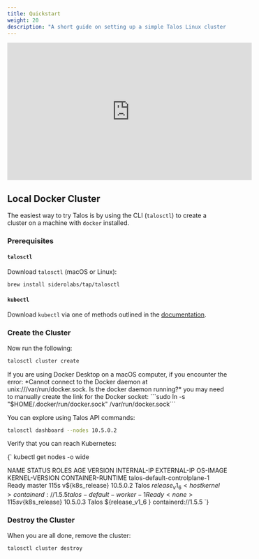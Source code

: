```yaml
---
title: Quickstart
weight: 20
description: "A short guide on setting up a simple Talos Linux cluster locally with Docker."
---
```



<iframe width="560" 
    height="315" 
    src="https://www.youtube.com/embed/IO2Yo3N46nk?si=Ry7mru1X7-oSzEx0" 
    title="YouTube video player" frameborder="0" allow="accelerometer; 
    autoplay; clipboard-write; 
    encrypted-media; gyroscope; 
    picture-in-picture; 
    web-share" referrerpolicy="strict-origin-when-cross-origin" allowfullscreen
    >
</iframe>

## Local Docker Cluster

The easiest way to try Talos is by using the CLI (`talosctl`) to create a cluster on a machine with `docker` installed.

### Prerequisites

#### `talosctl`

Download `talosctl` (macOS or Linux):

```bash
brew install siderolabs/tap/talosctl
```

#### `kubectl`

Download `kubectl` via one of methods outlined in the [documentation](https://kubernetes.io/docs/tasks/tools/install-kubectl/).

### Create the Cluster

Now run the following:

```bash
talosctl cluster create
```

<Note>
If you are using Docker Desktop on a macOS computer, if you encounter the error: *Cannot connect to the Docker daemon at unix:///var/run/docker.sock. Is the docker daemon running?* you may need to manually create the link for the Docker socket:
```sudo ln -s "$HOME/.docker/run/docker.sock" /var/run/docker.sock```

</Note>

You can explore using Talos API commands:

```bash
talosctl dashboard --nodes 10.5.0.2
```

Verify that you can reach Kubernetes:

<CodeBlock lang="sh">
{`
kubectl get nodes -o wide

NAME                           STATUS   ROLES    AGE    VERSION          INTERNAL-IP   EXTERNAL-IP   OS-IMAGE                 KERNEL-VERSION   CONTAINER-RUNTIME
talos-default-controlplane-1   Ready    master   115s   v${k8s_release}   10.5.0.2      <none>        Talos ${release_v1_6 }   <host kernel>    containerd://1.5.5
talos-default-worker-1         Ready    <none>   115s   v${k8s_release}   10.5.0.3      <none>        Talos ${release_v1_6 }   <host kernel>    containerd://1.5.5
`}
</CodeBlock>

### Destroy the Cluster

When you are all done, remove the cluster:

```bash
talosctl cluster destroy
```
